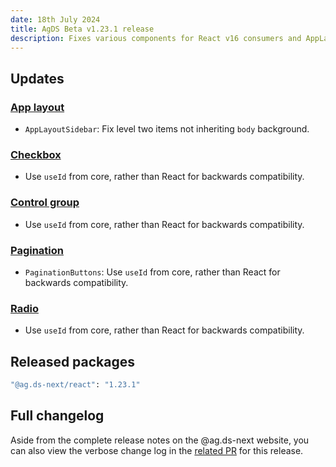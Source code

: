 ```yaml
---
date: 18th July 2024
title: AgDS Beta v1.23.1 release
description: Fixes various components for React v16 consumers and AppLayoutSidebar level two item backgrounds.
---
```


## Updates

### [App layout](/components/app-layout)

- `AppLayoutSidebar`: Fix level two items not inheriting `body` background.

### [Checkbox](/components/checkbox)

- Use `useId` from core, rather than React for backwards compatibility.

### [Control group](/components/control-group)

- Use `useId` from core, rather than React for backwards compatibility.

### [Pagination](/components/pagination)

- `PaginationButtons`: Use `useId` from core, rather than React for backwards compatibility.

### [Radio](/components/radio)

- Use `useId` from core, rather than React for backwards compatibility.

## Released packages

```sh
"@ag.ds-next/react": "1.23.1"
```

## Full changelog

Aside from the complete release notes on the @ag.ds-next website, you can also view the verbose change log in the [related PR](https://github.com/agriculturegovau/agds-next/pull/1718) for this release.
